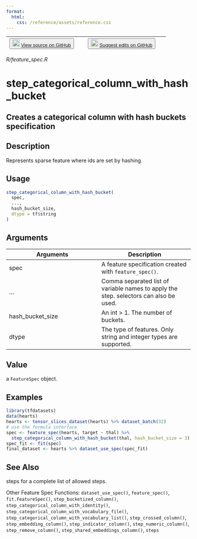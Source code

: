 ```yaml
---
format:
  html:
    css: /reference/assets/reference.css
---
```


| <button class="button"> ![](/reference/assets/GitHub-Mark-32px.png){width="20"} [View source on GitHub](https://github.com/rstudio/tfdatasets//blob/main/R/feature_spec.R) </button> | <button class="button"> ![](/reference/assets/GitHub-Mark-32px.png){width="20"} [Suggest edits on GitHub](https://github.com/rstudio/tfdatasets//edit/main/R/feature_spec.R) </button> |
|:------------------------------:|:--------------------------------------:|

*R/feature_spec.R*

# step_categorical_column_with_hash_bucket

## Creates a categorical column with hash buckets specification

## Description
Represents sparse feature where ids are set by hashing. 


## Usage
```r
step_categorical_column_with_hash_bucket( 
  spec, 
  ..., 
  hash_bucket_size, 
  dtype = tf$string 
) 
```

## Arguments
|Arguments|Description|
|---|---|
| spec | A feature specification created with `feature_spec()`. |
| ... | Comma separated list of variable names to apply the step. selectors can also be used. |
| hash_bucket_size | An int > 1. The number of buckets. |
| dtype | The type of features. Only string and integer types are supported. |



## Value
a `FeatureSpec` object. 


## Examples
```r
library(tfdatasets) 
data(hearts) 
hearts <- tensor_slices_dataset(hearts) %>% dataset_batch(32) 
# use the formula interface 
spec <- feature_spec(hearts, target ~ thal) %>% 
  step_categorical_column_with_hash_bucket(thal, hash_bucket_size = 3) 
spec_fit <- fit(spec) 
final_dataset <- hearts %>% dataset_use_spec(spec_fit) 
```

## See Also

steps for a complete list of allowed steps. 

Other Feature Spec Functions:  `dataset_use_spec()`, `feature_spec()`, `fit.FeatureSpec()`, `step_bucketized_column()`, `step_categorical_column_with_identity()`, `step_categorical_column_with_vocabulary_file()`, `step_categorical_column_with_vocabulary_list()`, `step_crossed_column()`, `step_embedding_column()`, `step_indicator_column()`, `step_numeric_column()`, `step_remove_column()`, `step_shared_embeddings_column()`, `steps`

